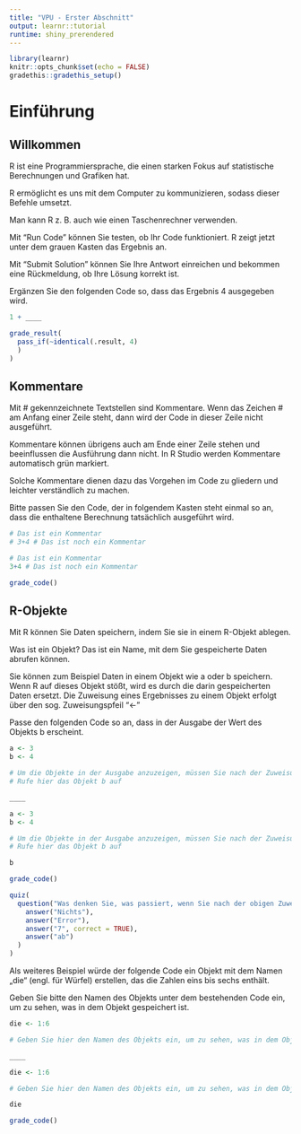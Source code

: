 ```yaml
---
title: "VPU - Erster Abschnitt"
output: learnr::tutorial
runtime: shiny_prerendered
---
```


```r
library(learnr)
knitr::opts_chunk$set(echo = FALSE)
gradethis::gradethis_setup()
```

# Einführung

## Willkommen

R ist eine Programmiersprache, die einen starken Fokus auf statistische Berechnungen und Grafiken hat.

R ermöglicht es uns mit dem Computer zu kommunizieren, sodass dieser Befehle umsetzt.

Man kann R z. B. auch wie einen Taschenrechner verwenden.

Mit "Run Code" können Sie testen, ob Ihr Code funktioniert. R zeigt jetzt unter dem grauen Kasten das Ergebnis an.

Mit "Submit Solution" können Sie Ihre Antwort einreichen und bekommen eine Rückmeldung, ob Ihre Lösung korrekt ist.

Ergänzen Sie den folgenden Code so, dass das Ergebnis 4 ausgegeben wird.

```r
1 + ____
```

```r
grade_result(
  pass_if(~identical(.result, 4)
  )
)
```

## Kommentare

Mit \# gekennzeichnete Textstellen sind Kommentare. Wenn das Zeichen \# am Anfang einer Zeile steht, dann wird der Code in dieser Zeile nicht ausgeführt.

Kommentare können übrigens auch am Ende einer Zeile stehen und beeinflussen die Ausführung dann nicht. In R Studio werden Kommentare automatisch grün markiert.

Solche Kommentare dienen dazu das Vorgehen im Code zu gliedern und leichter verständlich zu machen.

Bitte passen Sie den Code, der in folgendem Kasten steht einmal so an, dass die enthaltene Berechnung tatsächlich ausgeführt wird.

```r
# Das ist ein Kommentar
# 3+4 # Das ist noch ein Kommentar
```

```r
# Das ist ein Kommentar
3+4 # Das ist noch ein Kommentar
```

```r
grade_code()
```

## R-Objekte

Mit R können Sie Daten speichern, indem Sie sie in einem R-Objekt ablegen.

Was ist ein Objekt? Das ist ein Name, mit dem Sie gespeicherte Daten abrufen können.

Sie können zum Beispiel Daten in einem Objekt wie a oder b speichern. Wenn R auf dieses Objekt stößt, wird es durch die darin gespeicherten Daten ersetzt. Die Zuweisung eines Ergebnisses zu einem Objekt erfolgt über den sog. Zuweisungspfeil "\<-"

Passe den folgenden Code so an, dass in der Ausgabe der Wert des Objekts b erscheint.

```r
a <- 3
b <- 4

# Um die Objekte in der Ausgabe anzuzeigen, müssen Sie nach der Zuweisung aufgerufen werden.
# Rufe hier das Objekt b auf

____

```

```r
a <- 3
b <- 4

# Um die Objekte in der Ausgabe anzuzeigen, müssen Sie nach der Zuweisung aufgerufen werden:
# Rufe hier das Objekt b auf

b

```

```r
grade_code()
```

```r
quiz(
  question("Was denken Sie, was passiert, wenn Sie nach der obigen Zuweisung der Code a+b ausgeführt wird?",
    answer("Nichts"),
    answer("Error"),
    answer("7", correct = TRUE),
    answer("ab")
  )
)
```

Als weiteres Beispiel würde der folgende Code ein Objekt mit dem Namen „die“ (engl. für Würfel) erstellen, das die Zahlen eins bis sechs enthält.

Geben Sie bitte den Namen des Objekts unter dem bestehenden Code ein, um zu sehen, was in dem Objekt gespeichert ist.

```r
die <- 1:6 

# Geben Sie hier den Namen des Objekts ein, um zu sehen, was in dem Objekt gespeichert ist.

____

```

```r
die <- 1:6 

# Geben Sie hier den Namen des Objekts ein, um zu sehen, was in dem Objekt gespeichert ist.

die

```

```r
grade_code()
```
